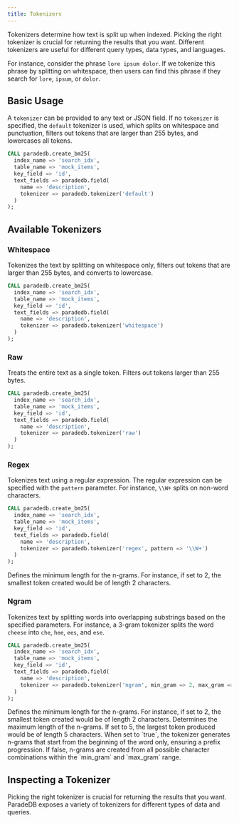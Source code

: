 ```yaml
---
title: Tokenizers
---
```


Tokenizers determine how text is split up when indexed. Picking the right tokenizer is crucial for returning the results that you want.
Different tokenizers are useful for different query types, data types, and languages.

For instance, consider the phrase `lore ipsum dolor`. If we tokenize this phrase by splitting on whitespace, then users can find this phrase if
they search for `lore`, `ipsum`, or `dolor`.

## Basic Usage

A `tokenizer` can be provided to any text or JSON field. If no `tokenizer` is specified, the `default` tokenizer is used, which splits on whitespace and punctuation,
filters out tokens that are larger than 255 bytes, and lowercases all tokens.

```sql
CALL paradedb.create_bm25(
  index_name => 'search_idx',
  table_name => 'mock_items',
  key_field => 'id',
  text_fields => paradedb.field(
    name => 'description',
    tokenizer => paradedb.tokenizer('default')
  )
);
```

## Available Tokenizers

### Whitespace

Tokenizes the text by splitting on whitespace only, filters out tokens that are larger than 255 bytes, and converts to lowercase.

```sql
CALL paradedb.create_bm25(
  index_name => 'search_idx',
  table_name => 'mock_items',
  key_field => 'id',
  text_fields => paradedb.field(
    name => 'description',
    tokenizer => paradedb.tokenizer('whitespace')
  )
);
```

### Raw

Treats the entire text as a single token. Filters out tokens larger than 255 bytes.

```sql
CALL paradedb.create_bm25(
  index_name => 'search_idx',
  table_name => 'mock_items',
  key_field => 'id',
  text_fields => paradedb.field(
    name => 'description',
    tokenizer => paradedb.tokenizer('raw')
  )
);
```

### Regex

Tokenizes text using a regular expression. The regular expression can be specified with the `pattern` parameter.
For instance, `\\W+` splits on non-word characters.

```sql
CALL paradedb.create_bm25(
  index_name => 'search_idx',
  table_name => 'mock_items',
  key_field => 'id',
  text_fields => paradedb.field(
    name => 'description',
    tokenizer => paradedb.tokenizer('regex', pattern => '\\W+')
  )
);
```

<ParamField body="min_gram">
    Defines the minimum length for the n-grams. For instance, if set to 2, the smallest token created would be of length 2 characters.
</ParamField>

### Ngram

Tokenizes text by splitting words into overlapping substrings based on the specified parameters. For instance, a 3-gram tokenizer splits the word `cheese`
into `che`, `hee`, `ees`, and `ese`.

```sql
CALL paradedb.create_bm25(
  index_name => 'search_idx',
  table_name => 'mock_items',
  key_field => 'id',
  text_fields => paradedb.field(
    name => 'description',
    tokenizer => paradedb.tokenizer('ngram', min_gram => 2, max_gram => 4, prefix_only => false)
  )
);
```

<ParamField body="min_gram">
    Defines the minimum length for the n-grams. For instance, if set to 2, the smallest token created would be of length 2 characters.
</ParamField>
<ParamField body="max_gram">
Determines the maximum length of the n-grams. If set to 5, the largest token produced would be of length 5 characters.
</ParamField>
<ParamField body="prefix_only">
When set to `true`, the tokenizer generates n-grams that start from the beginning of the word only, ensuring a prefix progression. If false, n-grams are created from all possible character combinations within the `min_gram` and `max_gram` range.
</ParamField>

## Inspecting a Tokenizer

Picking the right tokenizer is crucial for returning the results that you want. ParadeDB exposes a variety of tokenizers for different types of
data and queries.
